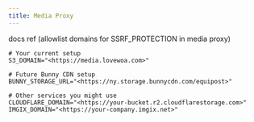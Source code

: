 ```yaml
---
title: Media Proxy
---
```




docs ref (allowlist domains for SSRF_PROTECTION in media proxy)

```
# Your current setup
S3_DOMAIN="<https://media.lovewoa.com>"

# Future Bunny CDN setup
BUNNY_STORAGE_URL="<https://ny.storage.bunnycdn.com/equipost>"

# Other services you might use
CLOUDFLARE_DOMAIN="<https://your-bucket.r2.cloudflarestorage.com>"
IMGIX_DOMAIN="<https://your-company.imgix.net>"
```

‌